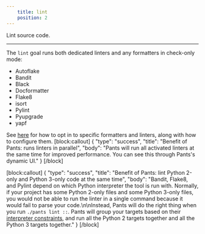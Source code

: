 ```yaml
---
    title: lint
    position: 2
---
```


Lint source code.

---

The `lint` goal runs both dedicated linters and any formatters in check-only mode:

* Autoflake
* Bandit
* Black
* Docformatter
* Flake8
* isort
* Pylint
* Pyupgrade
* yapf

See [here](doc:python-linters-and-formatters) for how to opt in to specific formatters and linters, along with how to configure them.
[block:callout]
{
  "type": "success",
  "title": "Benefit of Pants: runs linters in parallel",
  "body": "Pants will run all activated linters at the same time for improved performance. You can see this through Pants's dynamic UI."
}
[/block]

[block:callout]
{
  "type": "success",
  "title": "Benefit of Pants: lint Python 2-only and Python 3-only code at the same time",
  "body": "Bandit, Flake8, and Pylint depend on which Python interpreter the tool is run with. Normally, if your project has some Python 2-only files and some Python 3-only files, you would not be able to run the linter in a single command because it would fail to parse your code.\n\nInstead, Pants will do the right thing when you run `./pants lint ::`. Pants will group your targets based on their [interpreter constraints](doc:python-interpreter-compatibility), and run all the Python 2 targets together and all the Python 3 targets together."
}
[/block]
